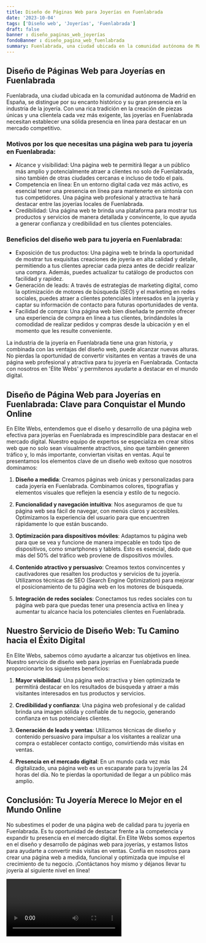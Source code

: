 ```yaml
---
title: Diseño de Páginas Web para Joyerías en Fuenlabrada
date: '2023-10-04'
tags: ['Diseño web', 'Joyerías', 'Fuenlabrada']
draft: false
banner : diseño_paginas_web_joyerías
fondoBanner : diseño_pagina_web_fuenlabrada
summary: Fuenlabrada, una ciudad ubicada en la comunidad autónoma de Madrid en España, se distingue por su encanto histórico y su gran presencia en la industria de la joyería. Con una rica tradición en la creación de piezas únicas y una clientela cada vez más exigente, las joyerías en Fuenlabrada necesitan establecer una sólida presencia en línea para destacar en un mercado competitivo.
---
```


## Diseño de Páginas Web para Joyerías en Fuenlabrada

Fuenlabrada, una ciudad ubicada en la comunidad autónoma de Madrid en España, se distingue por su encanto histórico y su gran presencia en la industria de la joyería. Con una rica tradición en la creación de piezas únicas y una clientela cada vez más exigente, las joyerías en Fuenlabrada necesitan establecer una sólida presencia en línea para destacar en un mercado competitivo.

### Motivos por los que necesitas una página web para tu joyería en Fuenlabrada:

- Alcance y visibilidad: Una página web te permitirá llegar a un público más amplio y potencialmente atraer a clientes no solo de Fuenlabrada, sino también de otras ciudades cercanas e incluso de todo el país.
- Competencia en línea: En un entorno digital cada vez más activo, es esencial tener una presencia en línea para mantenerte en sintonía con tus competidores. Una página web profesional y atractiva te hará destacar entre las joyerías locales de Fuenlabrada.
- Credibilidad: Una página web te brinda una plataforma para mostrar tus productos y servicios de manera detallada y convincente, lo que ayuda a generar confianza y credibilidad en tus clientes potenciales.

### Beneficios del diseño web para tu joyería en Fuenlabrada:

- Exposición de tus productos: Una página web te brinda la oportunidad de mostrar tus exquisitas creaciones de joyería en alta calidad y detalle, permitiendo a tus clientes apreciar cada pieza antes de decidir realizar una compra. Además, puedes actualizar tu catálogo de productos con facilidad y rapidez.
- Generación de leads: A través de estrategias de marketing digital, como la optimización de motores de búsqueda (SEO) y el marketing en redes sociales, puedes atraer a clientes potenciales interesados en la joyería y captar su información de contacto para futuras oportunidades de venta.
- Facilidad de compra: Una página web bien diseñada te permite ofrecer una experiencia de compra en línea a tus clientes, brindándoles la comodidad de realizar pedidos y compras desde la ubicación y en el momento que les resulte conveniente.

La industria de la joyería en Fuenlabrada tiene una gran historia, y combinada con las ventajas del diseño web, puede alcanzar nuevas alturas. No pierdas la oportunidad de convertir visitantes en ventas a través de una página web profesional y atractiva para tu joyería en Fuenlabrada. Contacta con nosotros en 'Élite Webs' y permítenos ayudarte a destacar en el mundo digital.

<GifSeo />

<Cta />

## Diseño de Página Web para Joyerías en Fuenlabrada: Clave para Conquistar el Mundo Online

En Elite Webs, entendemos que el diseño y desarrollo de una página web efectiva para joyerías en Fuenlabrada es imprescindible para destacar en el mercado digital. Nuestro equipo de expertos se especializa en crear sitios web que no solo sean visualmente atractivos, sino que también generen tráfico y, lo más importante, conviertan visitas en ventas. Aquí te presentamos los elementos clave de un diseño web exitoso que nosotros dominamos:

1. **Diseño a medida**: Creamos páginas web únicas y personalizadas para cada joyería en Fuenlabrada. Combinamos colores, tipografías y elementos visuales que reflejen la esencia y estilo de tu negocio.

2. **Funcionalidad y navegación intuitiva**: Nos aseguramos de que tu página web sea fácil de navegar, con menús claros y accesibles. Optimizamos la experiencia del usuario para que encuentren rápidamente lo que están buscando.

3. **Optimización para dispositivos móviles**: Adaptamos tu página web para que se vea y funcione de manera impecable en todo tipo de dispositivos, como smartphones y tablets. Esto es esencial, dado que más del 50% del tráfico web proviene de dispositivos móviles.

4. **Contenido atractivo y persuasivo**: Creamos textos convincentes y cautivadores que resalten los productos y servicios de tu joyería. Utilizamos técnicas de SEO (Search Engine Optimization) para mejorar el posicionamiento de tu página web en los motores de búsqueda.

5. **Integración de redes sociales**: Conectamos tus redes sociales con tu página web para que puedas tener una presencia activa en línea y aumentar tu alcance hacia los potenciales clientes en Fuenlabrada.

## Nuestro Servicio de Diseño Web: Tu Camino hacia el Éxito Digital

En Elite Webs, sabemos cómo ayudarte a alcanzar tus objetivos en línea. Nuestro servicio de diseño web para joyerías en Fuenlabrada puede proporcionarte los siguientes beneficios:

1. **Mayor visibilidad**: Una página web atractiva y bien optimizada te permitirá destacar en los resultados de búsqueda y atraer a más visitantes interesados en tus productos y servicios.

2. **Credibilidad y confianza**: Una página web profesional y de calidad brinda una imagen sólida y confiable de tu negocio, generando confianza en tus potenciales clientes.

3. **Generación de leads y ventas**: Utilizamos técnicas de diseño y contenido persuasivo para impulsar a los visitantes a realizar una compra o establecer contacto contigo, convirtiendo más visitas en ventas.

4. **Presencia en el mercado digital**: En un mundo cada vez más digitalizado, una página web es un escaparate para tu joyería las 24 horas del día. No te pierdas la oportunidad de llegar a un público más amplio.

## Conclusión: Tu Joyería Merece lo Mejor en el Mundo Online

No subestimes el poder de una página web de calidad para tu joyería en Fuenlabrada. Es tu oportunidad de destacar frente a la competencia y expandir tu presencia en el mercado digital. En Elite Webs somos expertos en el diseño y desarrollo de páginas web para joyerías, y estamos listos para ayudarte a convertir más visitas en ventas. Confía en nosotros para crear una página web a medida, funcional y optimizada que impulse el crecimiento de tu negocio. ¡Contáctanos hoy mismo y déjanos llevar tu joyería al siguiente nivel en línea!

<Video />

<CtaBot job='Joyerías' city='Fuenlabrada'/>

<Gmaps query='Fuenlabrada+españa+maps' />